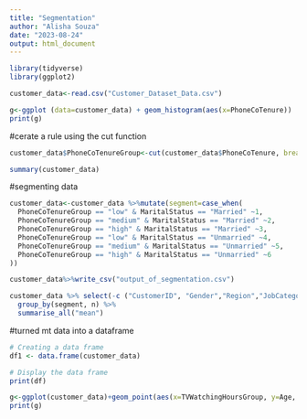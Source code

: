 ---
title: "Segmentation"
author: "Alisha Souza"
date: "2023-08-24"
output: html_document
---


```{r}
library(tidyverse)
library(ggplot2)
```

```{r}
customer_data<-read.csv("Customer_Dataset_Data.csv")
```

```{r}
g<-ggplot (data=customer_data) + geom_histogram(aes(x=PhoneCoTenure))
print(g)
```


#cerate a rule using the cut function
```{r}
customer_data$PhoneCoTenureGroup<-cut(customer_data$PhoneCoTenure, breaks=c(-1,33,66,100), labels=c("low", "medium", "high"))

summary(customer_data)

```


#segmenting data
```{r}
customer_data<-customer_data %>%mutate(segment=case_when(
  PhoneCoTenureGroup == "low" & MaritalStatus == "Married" ~1,
  PhoneCoTenureGroup == "medium" & MaritalStatus == "Married" ~2,
  PhoneCoTenureGroup == "high" & MaritalStatus == "Married" ~3,
  PhoneCoTenureGroup == "low" & MaritalStatus == "Unmarried" ~4,
  PhoneCoTenureGroup == "medium" & MaritalStatus == "Unmarried" ~5,
  PhoneCoTenureGroup == "high" & MaritalStatus == "Unmarried" ~6
))

customer_data%>%write_csv("output_of_segmentation.csv")

```





```{r}
customer_data %>% select(-c ("CustomerID", "Gender","Region","JobCategory", "UnionMember", "Retired","HHIncome", "LoanDefault","MaritalStatus","HouseholdSize","NumberPets","NumberCats","NumberDogs","NumberBirds","HomeOwner", "CarOwnership","CarBrand","CarValue","PoliticalPartyMem","Votes","CreditCard","CardSpendMonth","ActiveLifestyle","VoiceLastMonth", "VoiceOverTenure", "EquipmentRental", "EquipmentLastMonth","EquipmentOverTenure", "CallingCard", "WirelessData","DataLastMonth","DataOverTenure","Multiline","VM","Pager","Internet","CallerID","CallWait","CallForward","ThreeWayCalling","EBilling","OwnsPC","OwnsMobileDevice","OwnsGameSystem","OwnsFax","NewsSubscriber","PhoneCoTenureGroup")) %>% add_count(segment) %>%
  group_by(segment, n) %>%
  summarise_all("mean")

```

#turned mt data into a dataframe
```{r}

# Creating a data frame
df1 <- data.frame(customer_data)

# Display the data frame
print(df)

```


```{r}
g<-ggplot(customer_data)+geom_point(aes(x=TVWatchingHoursGroup, y=Age, colour=as.factor(segment)))
print(g)
```

